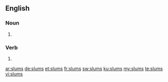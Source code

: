 ==English==

===Noun===
{{head|en|plural}}

# {{plural of|slum|lang=en}}

===Verb===
{{head|en|verb form}}

# {{en-third-person singular of|slum}}

[[ar:slums]]
[[de:slums]]
[[et:slums]]
[[fr:slums]]
[[sw:slums]]
[[ku:slums]]
[[my:slums]]
[[te:slums]]
[[vi:slums]]